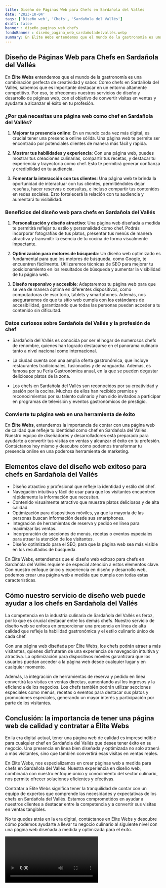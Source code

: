```yaml
---
title: Diseño de Páginas Web para Chefs en Sardañola del Vallés
date: '2023-10-04'
tags: ['Diseño web', 'Chefs', 'Sardañola del Vallés']
draft: false
banner : diseño_paginas_web_chefs
fondoBanner : diseño_pagina_web_sardañoladelvallés.webp
summary: En Élite Webs entendemos que el mundo de la gastronomía es una combinación perfecta de creatividad y sabor. Como chefs en Sardañola del Vallés, sabemos que es importante destacar en un entorno altamente competitivo. Por eso, te ofrecemos nuestros servicios de diseño y desarrollo de páginas web, con el objetivo de convertir visitas en ventas y ayudarte a alcanzar el éxito en tu profesión.
---
```


## Diseño de Páginas Web para Chefs en Sardañola del Vallés

En **Élite Webs** entendemos que el mundo de la gastronomía es una combinación perfecta de creatividad y sabor. Como chefs en Sardañola del Vallés, sabemos que es importante destacar en un entorno altamente competitivo. Por eso, te ofrecemos nuestros servicios de diseño y desarrollo de páginas web, con el objetivo de convertir visitas en ventas y ayudarte a alcanzar el éxito en tu profesión.

### ¿Por qué necesitas una página web como chef en Sardañola del Vallés?

1. **Mejorar tu presencia online**: En un mundo cada vez más digital, es crucial tener una presencia online sólida. Una página web te permite ser encontrado por potenciales clientes de manera más fácil y rápida.

2. **Mostrar tus habilidades y experiencia**: Con una página web, puedes mostrar tus creaciones culinarias, compartir tus recetas, y destacar tu experiencia y trayectoria como chef. Esto te permitirá generar confianza y credibilidad en tu audiencia.

3. **Fomentar la interacción con tus clientes**: Una página web te brinda la oportunidad de interactuar con tus clientes, permitiéndoles dejar reseñas, hacer reservas o consultas, e incluso compartir tus contenidos en redes sociales. Esto fortalecerá la relación con tu audiencia y aumentará tu visibilidad.

### Beneficios del diseño web para chefs en Sardañola del Vallés

1. **Personalización y diseño atractivo**: Una página web diseñada a medida te permitirá reflejar tu estilo y personalidad como chef. Podrás incorporar fotografías de tus platos, presentar tus menús de manera atractiva y transmitir la esencia de tu cocina de forma visualmente impactante.

2. **Optimización para motores de búsqueda**: Un diseño web optimizado es fundamental para que los motores de búsqueda, como Google, te encuentren fácilmente. Utilizaremos técnicas de SEO para mejorar tu posicionamiento en los resultados de búsqueda y aumentar la visibilidad de tu página web.

3. **Diseño responsivo y accesible**: Adaptaremos tu página web para que se vea de manera óptima en diferentes dispositivos, como computadoras de escritorio, tablets y smartphones. Además, nos aseguraremos de que tu sitio web cumpla con los estándares de accesibilidad, garantizando que todas las personas puedan acceder a tu contenido sin dificultad.

### Datos curiosos sobre Sardañola del Vallés y la profesión de chef

- Sardañola del Vallés es conocida por ser el hogar de numerosos chefs de renombre, quienes han logrado destacarse en el panorama culinario tanto a nivel nacional como internacional.

- La ciudad cuenta con una amplia oferta gastronómica, que incluye restaurantes tradicionales, fusionados y de vanguardia. Además, es famosa por su Feria Gastronómica anual, en la que se pueden degustar deliciosos platos de la zona.

- Los chefs en Sardañola del Vallés son reconocidos por su creatividad y pasión por la cocina. Muchos de ellos han recibido premios y reconocimientos por su talento culinario y han sido invitados a participar en programas de televisión y eventos gastronómicos de prestigio.

### Convierte tu página web en una herramienta de éxito

En **Élite Webs**, entendemos la importancia de contar con una página web de calidad que refleje tu identidad como chef en Sardañola del Vallés. Nuestro equipo de diseñadores y desarrolladores está preparado para ayudarte a convertir tus visitas en ventas y alcanzar el éxito en tu profesión. Contáctanos hoy mismo y descubre cómo podemos transformar tu presencia online en una poderosa herramienta de marketing.

<GifSeo />

<Cta />

## Elementos clave del diseño web exitoso para chefs en Sardañola del Vallés

- Diseño atractivo y profesional que refleje la identidad y estilo del chef.
- Navegación intuitiva y fácil de usar para que los visitantes encuentren rápidamente la información que necesitan.
- Contenido visualmente atractivo que muestre platos deliciosos y de alta calidad.
- Optimización para dispositivos móviles, ya que la mayoría de las personas buscan información desde sus smartphones.
- Integración de herramientas de reserva y pedido en línea para maximizar las ventas.
- Incorporación de secciones de menús, recetas o eventos especiales para atraer la atención de los visitantes.
- Diseño optimizado para el SEO, para que la página web sea más visible en los resultados de búsqueda.

En Élite Webs, entendemos que el diseño web exitoso para chefs en Sardañola del Vallés requiere de especial atención a estos elementos clave. Con nuestro enfoque único y experiencia en diseño y desarrollo web, podemos crear una página web a medida que cumpla con todas estas características.

## Cómo nuestro servicio de diseño web puede ayudar a los chefs en Sardañola del Vallés

La competencia en la industria culinaria de Sardañola del Vallés es feroz, por lo que es crucial destacar entre los demás chefs. Nuestro servicio de diseño web se enfoca en proporcionar una presencia en línea de alta calidad que refleje la habilidad gastronómica y el estilo culinario único de cada chef.

Con una página web diseñada por Élite Webs, los chefs podrán atraer a más visitantes, quienes disfrutarán de una experiencia de navegación intuitiva y atractiva. La optimización para dispositivos móviles garantizará que los usuarios puedan acceder a la página web desde cualquier lugar y en cualquier momento.

Además, la integración de herramientas de reserva y pedido en línea convertirá las visitas en ventas directas, aumentando así los ingresos y la eficiencia de los negocios. Los chefs también podrán utilizar secciones especiales como menús, recetas o eventos para destacar sus platos y promociones especiales, generando un mayor interés y participación por parte de los visitantes.

## Conclusión: la importancia de tener una página web de calidad y contratar a Élite Webs

En la era digital actual, tener una página web de calidad es imprescindible para cualquier chef en Sardañola del Vallés que desee tener éxito en su negocio. Una presencia en línea bien diseñada y optimizada no solo atraerá a más visitantes, sino que también convertirá esas visitas en ventas reales.

En Élite Webs, nos especializamos en crear páginas web a medida para chefs en Sardañola del Vallés. Nuestra experiencia en diseño web, combinada con nuestro enfoque único y conocimiento del sector culinario, nos permite ofrecer soluciones eficientes y efectivas.

Contratar a Élite Webs significa tener la tranquilidad de contar con un equipo de expertos que comprende las necesidades y expectativas de los chefs en Sardañola del Vallés. Estamos comprometidos en ayudar a nuestros clientes a destacar entre la competencia y a convertir sus visitas en ventas tangibles.

No te quedes atrás en la era digital, contáctanos en Élite Webs y descubre cómo podemos ayudarte a llevar tu negocio culinario al siguiente nivel con una página web diseñada a medida y optimizada para el éxito.

<Video />

<CtaBot job='Chefs' city='Sardañola del Vallés'/>

<Gmaps query='Sardañola del Vallés+españa+maps' />